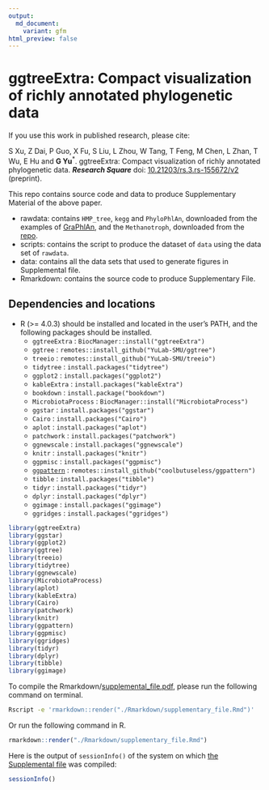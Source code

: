 ```yaml
---
output:
  md_document:
    variant: gfm
html_preview: false
---
```


<!-- README.md is generated from README.Rmd. Please edit that file -->

# ggtreeExtra: Compact visualization of richly annotated phylogenetic data

If you use this work in published research, please cite:

S Xu, Z Dai, P Guo, X Fu, S Liu, L Zhou, W Tang, T Feng, M Chen, L Zhan, T Wu, E Hu and __G Yu__<sup>\*</sup>. ggtreeExtra: Compact visualization of richly annotated phylogenetic data. __*Research Square*__ doi: [10.21203/rs.3.rs-155672/v2](https://doi.org/10.21203/rs.3.rs-155672/v2) (preprint).


This repo contains source code and data to produce <!--Manuscript and-->Supplementary Material of the above paper.

  + rawdata: contains `HMP_tree`, `kegg` and `PhyloPhlAn`, downloaded from the examples of [GraPhlAn](https://github.com/biobakery/graphlan/tree/master/examples), and the `Methanotroph`, downloaded from the [repo](https://github.com/TheWrightonLab/Methanotroph_rpS3Analyses_SmithWrighton2018).
  + scripts: contains the script to produce the dataset of `data` using the data set of `rawdata`.
  + data: contains all the data sets that used to generate figures in Supplemental file.
  + Rmarkdown: contains the source code to produce Supplementary File.


## Dependencies and locations
  <!-- - GNU Make should be located in the user’s PATH -->
  <!-- - Python (2 or 3) should be installed and located in the user’s PATH -->
  <!--and `Biopython` also should be installed. -->

  + R (>= 4.0.3) should be installed and located in the user's PATH, and the following packages should be installed.
    - `ggtreeExtra` :                                          `BiocManager::install("ggtreeExtra")`
    - `ggtree` :                                               `remotes::install_github("YuLab-SMU/ggtree")`
    - `treeio` :                                               `remotes::install_github("YuLab-SMU/treeio")`
    - `tidytree` :                                             `install.packages("tidytree")`
    - `ggplot2` :                                              `install.packages("ggplot2")`
    - `kableExtra` :                                           `install.packages("kableExtra")`
    - `bookdown` :                                             `install.package("bookdown")`
    - `MicrobiotaProcess` :                                    `BiocManager::install("MicrobiotaProcess")`
    - `ggstar` :                                               `install.packages("ggstar")`
    - `Cairo` :                                                `install.packages("Cairo")`
    - `aplot` :                                                `install.packages("aplot")`
    - `patchwork` :                                            `install.packages("patchwork")`
    - `ggnewscale` :                                           `install.packages("ggnewscale")`
    - `knitr` :                                                `install.packages("knitr")`
    - `ggpmisc` :                                              `install.packages("ggpmisc")`
    - [`ggpattern`](https://github.com/coolbutuseless/ggpattern) :      `remotes::install_github("coolbutuseless/ggpattern")`
    - `tibble` :                                             `install.packages("tibble")`
    - `tidyr` :                                              `install.packages("tidyr")`
    - `dplyr` :                                              `install.packages("dplyr")`
    - `ggimage` :                                             `install.packages("ggimage")`
    - `ggridges` :                                            `install.packages("ggridges")`
  
```r
library(ggtreeExtra)
library(ggstar)
library(ggplot2)
library(ggtree)
library(treeio)
library(tidytree)
library(ggnewscale)
library(MicrobiotaProcess)
library(aplot)
library(kableExtra)
library(Cairo)
library(patchwork)
library(knitr)
library(ggpattern)
library(ggpmisc)
library(ggridges)
library(tidyr)
library(dplyr)
library(tibble)
library(ggimage)
```

To compile the <!-- Rmarkdown/manuscript.docx and --> Rmarkdown/[supplemental_file.pdf](Rmarkdown/supplementary_file.pdf), please run the following command on terminal.

<!-- ```r
make manuscript && make supple 
``` -->

```bash
Rscript -e 'rmarkdown::render("./Rmarkdown/supplementary_file.Rmd")'
```

Or run the following command in R.

```r
rmarkdown::render("./Rmarkdown/supplementary_file.Rmd")
```

Here is the output of `sessionInfo()` of the system on which [the Supplemental file](Rmarkdown/supplementary_file.pdf) was compiled:

```r
sessionInfo()
```

